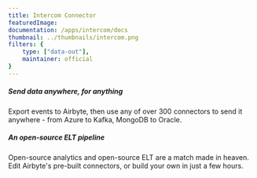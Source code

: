 ```yaml
---
title: Intercom Connector
featuredImage: 
documentation: /apps/intercom/docs
thumbnail: ../thumbnails/intercom.png
filters: {
    type: ["data-out"],
    maintainer: official
}
---
```


<Section
    divider={false}
    title="Sync PostHog events to Airbyte and build open-source ELT pipelines to move transformed data anywhere."
    size="full"
    cols={2}
>
    <div>
        <h5>Send data anywhere, for anything</h5>
        <p>Export events to Airbyte, then use any of over 300 connectors to send it anywhere - from Azure to Kafka, MongoDB to Oracle.</p>
    </div>
    <div>
        <h5>An open-source ELT pipeline</h5>
        <p>Open-source analytics and open-source ELT are a match made in heaven. Edit Airbyte's pre-built connectors, or build your own in just a few hours.</p>
    </div>
</Section>

<TutorialsSlider topic="airbyte" />

<Documentation />
